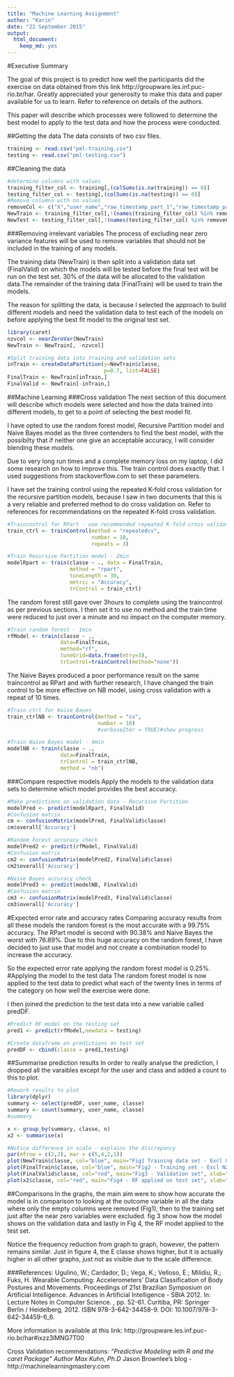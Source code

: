 ```yaml
---
title: "Machine Learning Assignment"
author: "Karin"
date: "22 September 2015"
output: 
  html_document: 
    keep_md: yes
---
```

#Executive Summary

The goal of this project is to predict how well the participants did the exercise on data obtained from this link http://groupware.les.inf.puc-rio.br/har. Greatly appreciated your generosity to make this data and paper available for us to learn. Refer to reference on details of the authors. 

This paper will describe which processes were followed to determine the best model to apply to the test data and how the process were conducted. 
 
##Getting the data
The data consists of two csv files.
```r
training <- read.csv("pml-training.csv") 
testing <- read.csv("pml-testing.csv") 
```

##Cleaning the data
```r
#determine columns with values
training_filter_col <- training[,(colSums(is.na(training)) == 0)]
testing_filter_col <- testing[,(colSums(is.na(testing)) == 0)]
#Remove columns with no values
removeCol <- c("X","user_name","raw_timestamp_part_1","raw_timestamp_part_2","cvtd_timestamp","new_window")
NewTrain <- training_filter_col[,!(names(training_filter_col) %in% removeCol)]
NewTest <- testing_filter_col[,!(names(testing_filter_col) %in% removeCol)]
```

###Removing irrelevant variables
The process of excluding near zero variance features will be used to remove variables that should not be included in the training of any models. 

The training data (NewTrain) is then split into a validation data set (FinalValid) on which the models will be tested before the final test will be run on the test set. 30% of the data will be allocated to the validation data.The remainder of the training data (FinalTrain) will be used to train the models.

The reason for splitting the data, is because I selected the approach to build different models and need the validation data to test each of the models on before applying the best fit model to the original test set.
```r
library(caret)
nzvcol <- nearZeroVar(NewTrain)
NewTrain <- NewTrain[, -nzvcol]

#Split training data into training and validation sets
inTrain <- createDataPartition(y=NewTrain$classe,
                               p=0.7, list=FALSE)
FinalTrain <- NewTrain[inTrain,]
FinalValid <- NewTrain[-inTrain,]
```

##Machine Learning
###Cross validation
The next section of this document will describe which models were selected and how the data trained into different models, to get to a point of selecting the best model fit.

I have opted to use the random forest model, Recursive Partition model and Naive Bayes model as the three contenders to find the best model, with the possibilty that if neither one give an acceptable accuracy, I will consider blending these models.

Due to very long run times and a complete memory loss on my laptop, I did some research on how to improve this. The train control does exactly that. I used suggestions from stackoverflow.com to set these parameters.

I have set the training control using the repeated K-fold cross validation for the recursive partition models, because I saw in two documents that this is a very reliable and preferred method to do cross validation on. Refer to references for recommendations on the repeated K-fold cross validation.

```r
#Traincontrol for RPart - use recommended repeated K-fold cross validation
train_ctrl <- trainControl(method = "repeatedcv", 
                           number = 10, 
                           repeats = 3) 

#Train Recursive Partition model - 2min
modelRpart <- train(classe ~ ., data = FinalTrain, 
                    method = "rpart", 
                    tuneLength = 30, 
                    metric = "Accuracy",
                    trControl = train_ctrl)
```

The random forest still gave over 3hours to complete using the traincontrol as per previous sections. I then set it to use no method and the train time were reduced to just over a minute and no impact on the computer memory.

```r
#Train random forest - 1min
rfModel <- train(classe ~ ., 
                 data=FinalTrain, 
                 method="rf", 
                 tuneGrid=data.frame(mtry=3),
                 trControl=trainControl(method="none"))
```

The Naive Bayes produced a poor performance result on the same traincontrol as RPart and with further research, I have changed the train control to be more effective on NB model, using cross validation with a repeat of 10 times. 
```r
#Train ctrl for Naive Bayes
train_ctrlNB <- trainControl(method = "cv",
                             number = 10)
                             #verboseIter = TRUE)#show progress

#Train Naive Bayes model - 4min
modelNB <- train(classe ~ ., 
                 data=FinalTrain, 
                 trControl = train_ctrlNB, 
                 method = "nb")
```

###Compare respective models
Apply the models to the validation data sets to determine which model provides the best accuracy.
```r
#Make predictions on validation data - Recursive Partition
modelPred <- predict(modelRpart, FinalValid)
#Confusion matrix
cm <- confusionMatrix(modelPred, FinalValid$classe)
cm$overall['Accuracy']

#Random Forest accuracy check
modelPred2 <- predict(rfModel, FinalValid)
#Confusion matrix
cm2 <- confusionMatrix(modelPred2, FinalValid$classe)
cm2$overall['Accuracy']

#Naive Bayes accuracy check
modelPred3 <- predict(modelNB, FinalValid)
#Confusion matrix
cm3 <- confusionMatrix(modelPred3, FinalValid$classe)
cm3$overall['Accuracy']
```
#Expected error rate and accuracy rates
Comparing accuracy results from all these models the random forest is the most accurate with a 99.75% accuracy. The RPart model is second with 90.38% and Naive Bayes the worst with 76.89%. Due to this huge accuracy on the random forest, I have decided to just use that model and not create a combination model to increase the accuracy.

So the expected error rate applying the random forest model is 0.25%.
#Applying the model to the test data
The random forest model is now applied to the test data to predict what each of the twenty lines in terms of the category on how well the exercise were done.

I then joined the prediction to the test data into a new variable called predDF.
```r
#Predict RF model on the testing set
pred1 <- predict(rfModel,newdata = testing)

#Create dataframe on predictions on test set
predDF <- cbind(classe = pred1,testing)
```

##Summarise prediction results
In order to really analyse the prediction, I dropped all the varaibles except for the user and class and added a count to this to plot.
```r
#Rework results to plot
library(dplyr)
summary <- select(predDF, user_name, classe)
summary <- count(summary, user_name, classe)
#summary

x <- group_by(summary, classe, n)
x2 <- summarise(x)

#Notice difference in scale - explains the discrepancy
par(mfrow = c(2,2), mar = c(5,4,2,1))
plot(NewTrain$classe, col="blue", main="Fig1 Training data set - Excl 0 Cols", xlab="Classe", ylab="Frequency")
plot(FinalTrain$classe, col="blue", main="Fig2 - Training set - Excl NZV", xlab="Classe", ylab="Frequency")
plot(FinalValid$classe, col="red", main="Fig3 - Validation set", xlab="Classe", ylab="Frequency")
plot(x2$classe, col="red", main="Fig4 - RF applied on test set", xlab="Classe", ylab="Frequency")

```

##Comparisons
In the graphs, the main aim were to show how accurate the model is in comparison to looking at the outcome variable in all the data where only the empty columns were removed (Fig1), then to the training set just after the near zero variables were excluded. fig 3 show how the model shows on the validation data and lastly in Fig 4, the RF model applied to the test set.

Notice the frequency reduction from graph to graph, however, the pattern remains similar. Just in figure 4, the E classe shows higher, but it is actually higher in all other graphs, just not as visible due to the scale difference.

###References:
Ugulino, W.; Cardador, D.; Vega, K.; Velloso, E.; Milidiu, R.; Fuks, H. Wearable Computing: Accelerometers' Data Classification of Body Postures and Movements. Proceedings of 21st Brazilian Symposium on Artificial Intelligence. Advances in Artificial Intelligence - SBIA 2012. In: Lecture Notes in Computer Science. , pp. 52-61. Curitiba, PR: Springer Berlin / Heidelberg, 2012. ISBN 978-3-642-34458-9. DOI: 10.1007/978-3-642-34459-6_6. 

More information is available at this link: http://groupware.les.inf.puc-rio.br/har#ixzz3lMNG7T00

Cross Validation recommendations:
*"Predictive Modeling with R and the caret Package" Author Max Kuhn, Ph.D
*Jason Brownlee's blog - http://machinelearningmastery.com

